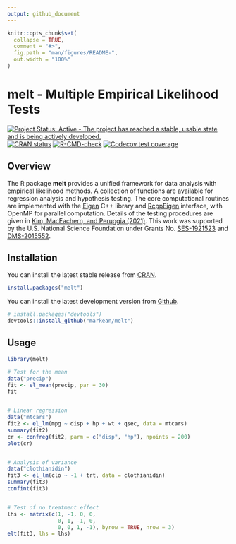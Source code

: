 ```yaml
---
output: github_document
---
```


<!-- README.md is generated from README.Rmd. Please edit that file -->

```r
knitr::opts_chunk$set(
  collapse = TRUE,
  comment = "#>",
  fig.path = "man/figures/README-",
  out.width = "100%"
)
```

# melt - Multiple Empirical Likelihood Tests
<!-- badges: start -->
[![Project Status: Active - The project has reached a stable, usable state and is being actively developed.](https://www.repostatus.org/badges/latest/active.svg)](https://www.repostatus.org/#active)
[![CRAN status](https://www.r-pkg.org/badges/version/melt)](https://CRAN.R-project.org/package=melt)
[![R-CMD-check](https://github.com/markean/melt/actions/workflows/check-standard.yaml/badge.svg)](https://github.com/markean/melt/actions/workflows/check-standard.yaml)
[![Codecov test coverage](https://codecov.io/gh/markean/melt/branch/master/graph/badge.svg)](https://app.codecov.io/gh/markean/melt?branch=master)
<!-- badges: end -->

## Overview
The R package **melt** provides a unified framework for data analysis with empirical likelihood methods. A collection of functions are available for regression analysis and hypothesis testing. The core computational routines are implemented with the [Eigen](https://eigen.tuxfamily.org/index.php?title=Main_Page) C++ library and [RcppEigen](https://cran.r-project.org/web/packages/RcppEigen/index.html) interface, with OpenMP for parallel computation. Details of the testing procedures are given in [Kim, MacEachern, and Peruggia (2021)](https://arxiv.org/abs/2112.09206). This work was supported by the U.S. National Science Foundation under Grants No. [SES-1921523](https://nsf.gov/awardsearch/showAward?AWD_ID=1921523) and [DMS-2015552](https://nsf.gov/awardsearch/showAward?AWD_ID=2015552).


## Installation
You can install the latest stable release from [CRAN](https://cran.r-project.org/package=melt).
```r
install.packages("melt")
```
You can install the latest development version from
[Github](https://github.com/markean/melt).
```r
# install.packages("devtools")
devtools::install_github("markean/melt")
```


## Usage
```r
library(melt)

# Test for the mean
data("precip")
fit <- el_mean(precip, par = 30)
fit


# Linear regression
data("mtcars")
fit2 <- el_lm(mpg ~ disp + hp + wt + qsec, data = mtcars)
summary(fit2)
cr <- confreg(fit2, parm = c("disp", "hp"), npoints = 200)
plot(cr)


# Analysis of variance 
data("clothianidin") 
fit3 <- el_lm(clo ~ -1 + trt, data = clothianidin)
summary(fit3)
confint(fit3)


# Test of no treatment effect
lhs <- matrix(c(1, -1, 0, 0,
                0, 1, -1, 0,
                0, 0, 1, -1), byrow = TRUE, nrow = 3)
elt(fit3, lhs = lhs)
```
